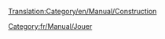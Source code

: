 [[Translation:Category/en/Manual/Construction]]

{{en/Bilingual box| fr
| Articles sur la façon de construire des choses listées ici.
:→''[[fr/Manual/Construction|Voir l'article principal sur la '''Construction''']]...''
| Articles dealing with how to construct things are listed here.}}

[[Category:fr/Manual/Jouer]]